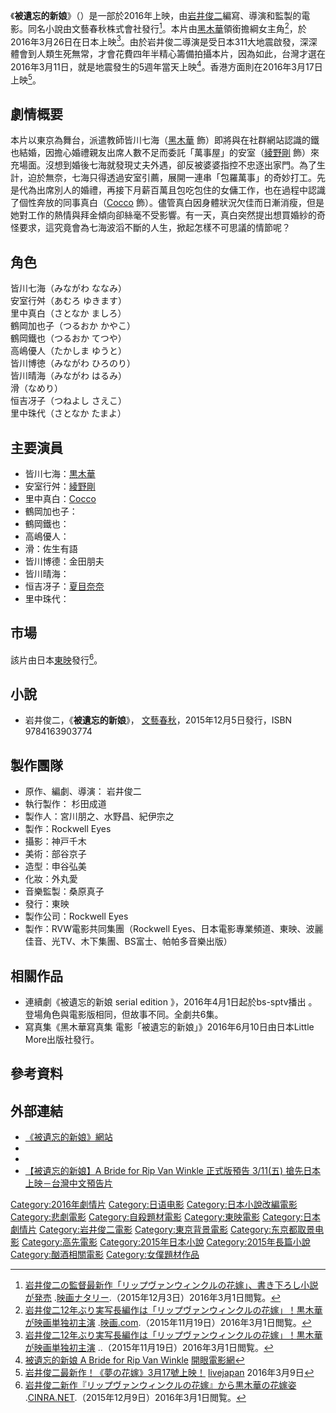 {{noteTA
|1=zh-cn:被遗忘的新娘;zh-hk:夢之花嫁;zh-tw:被遺忘的新娘;
}}
{{Infobox Film
| name = 被遺忘的新娘<br>リップヴァンウィンクルの花嫁
| original_name = A Bride For Rip Van Winkle
| image = 
| caption = 
| based_on  = 
| director =[[岩井俊二|岩井俊二]]
| producer =[[岩井俊二|岩井俊二]]
| screenplay = 
| story = [[岩井俊二|岩井俊二]]
| writer = [[岩井俊二|岩井俊二]]
| music          = 
| cinematography = {{link-ja|神戸千木|神戸千木|}}
| editing        = [[岩井俊二|岩井俊二]]
| studio         = Rockwell Eyes inc.
|starring =[[黑木華|黑木華]]<br>[[綾野剛|綾野剛]]<br>[[Cocco|Cocco]]
|released= 2016年3月11日（台灣）<br>2016年3月17日（香港）<br>2016年3月26日（日本）
| distributor    = [[東映|東映]]<br/>GaragePlay 車庫娛樂（台灣）<br/>[[高先電影有限公司|高先電影有限公司]]<REF>[http://www.skypost.hk/newsDetail/headline?headline=%E7%94%B1%E3%80%8A%E6%83%85%E6%9B%B8%E3%80%8B%E8%87%B3%E3%80%8A%E5%A4%A2%E3%81%AE%E8%8A%B1%E5%AB%81%E3%80%8B%E7%9A%84%E5%B2%A9%E4%BA%95%E4%BF%8A%E4%BA%8C 由《情書》至《夢の花嫁》的岩井俊二][[晴報|晴報]] 2016年3月18日</REF>／[[鐳射企業有限公司|鐳射企業有限公司]]（香港）
| runtime = 120分鐘（普通版本）<br>179分鐘（導演版本）
| country = 日本
| language =[[日語|日語]]
| budget   =
| gross = 
| cn_name  = 被遗忘的新娘
| hk_name  = 夢之花嫁
| tw_name  = 被遺忘的新娘
}}

《'''被遺忘的新娘'''》（{{lang-en|'''''A Bride For Rip Van Winkle'''''}}）是一部於2016年上映，由[[岩井俊二|岩井俊二]]編寫、導演和監製的電影。同名小說由文藝春秋株式會社發行<ref name="test1">[http://natalie.mu/eiga/news/167651 岩井俊二の監督最新作「リップヴァンウィンクルの花嫁」、書き下ろし小説が発売] {{Wayback|url=http://natalie.mu/eiga/news/167651 |date=20160325141702 }}.[[映画ナタリー|映画ナタリー]].（2015年12月3日）2016年3月1日閲覧。</ref>。本片由[[黑木華|黑木華]]領銜擔綱女主角<ref>[http://eiga.com/news/20151119/1/ 岩井俊二12年ぶり実写長編作は「リップヴァンウィンクルの花嫁」！黒木華が映画単独初主演] {{Wayback|url=http://eiga.com/news/20151119/1/ |date=20160327080652 }}.[[映画.com|映画.com]].（2015年11月19日）2016年3月1日閲覧。</ref>，於2016年3月26日在日本上映<ref name="test2">[http://eiga.com/news/20151119/1/ 岩井俊二12年ぶり実写長編作は「リップヴァンウィンクルの花嫁」！黒木華が映画単独初主演] {{Wayback|url=http://eiga.com/news/20151119/1/ |date=20160327080652 }}.{{link-ja|映画.com|映画.com|}}.（2015年11月19日）2016年3月1日閲覧。</ref>。由於岩井俊二導演是受日本311大地震啟發，深深體會到人類生死無常，才會花費四年半精心籌備拍攝本片，因為如此，台灣才選在2016年3月11日，就是地震發生的5週年當天上映<ref>[http://www.atmovies.com.tw/movie/frjp74671274/ 被遺忘的新娘 A Bride for Rip Van Winkle] {{Wayback|url=http://www.atmovies.com.tw/movie/frjp74671274/ |date=20160410001601 }}[[開眼電影網|開眼電影網]]</ref>。香港方面則在2016年3月17日上映<ref>[http://www.likejapan.com/news/%E5%B2%A9%E4%BA%95%E4%BF%8A%E4%BA%8C%E6%9C%80%E6%96%B0%E4%BD%9C%E5%A4%A2%E3%81%AE%E8%8A%B1%E5%AB%813%E6%9C%8817%E8%99%9F%E4%B8%8A%E6%98%A0 岩井俊二最新作！《夢の花嫁》3月17號上映！] {{Wayback|url=http://www.likejapan.com/news/%E5%B2%A9%E4%BA%95%E4%BF%8A%E4%BA%8C%E6%9C%80%E6%96%B0%E4%BD%9C%E5%A4%A2%E3%81%AE%E8%8A%B1%E5%AB%813%E6%9C%8817%E8%99%9F%E4%B8%8A%E6%98%A0 |date=20160311113511 }}[[livejapan|livejapan]] 2016年3月9日</ref>。

== 劇情概要 ==
本片以東京為舞台，派遣教師皆川七海（[[黑木華|黑木華]] 飾）即將與在社群網站認識的鐵也結婚，因擔心婚禮親友出席人數不足而委託「萬事屋」的安室（[[綾野剛|綾野剛]] 飾）來充場面。沒想到婚後七海就發現丈夫外遇，卻反被婆婆指控不忠逐出家門。為了生計，迫於無奈，七海只得透過安室引薦，展開一連串「包羅萬事」的奇妙打工。先是代為出席別人的婚禮，再接下月薪百萬且包吃包住的女傭工作，也在過程中認識了個性奔放的同事真白（[[Cocco|Cocco]] 飾）。儘管真白因身體狀況欠佳而日漸消瘦，但是她對工作的熱情與拜金傾向卻絲毫不受影響。有一天，真白突然提出想買婚紗的奇怪要求，這究竟會為七海波滔不斷的人生，掀起怎樣不可思議的情節呢？

== 角色 ==
; 皆川七海（みながわ ななみ）
; 安室行舛（あむろ ゆきます）
; 里中真白（さとなか ましろ）
; 鶴岡加也子（つるおか かやこ）
; 鶴岡鐵也（つるおか てつや）
; 高嶋優人（たかしま ゆうと）
; 皆川博徳（みながわ ひろのり）
; 皆川晴海（みながわ はるみ）
; 滑（なめり）
; 恒吉冴子（つねよし さえこ）
; 里中珠代（さとなか たまよ）

== 主要演員 ==
* 皆川七海：[[黒木華|黒木華]] 
* 安室行舛：[[綾野剛|綾野剛]] 
* 里中真白：[[Cocco|Cocco]] 
* 鶴岡加也子：{{link-ja|原日出子|原日出子|}} 
* 鶴岡鐵也：{{link-ja|地曵豪|地曵豪|}} 
* 高嶋優人：{{link-ja|和田聰宏|和田聰宏|}} 
* 滑：佐生有語
* 皆川博德：金田朋夫 
* 皆川晴海：{{link-ja|毬谷友子|毬谷友子|}}
* 恒吉冴子：[[夏目奈奈|夏目奈奈]] 
* 里中珠代：{{link-ja|莉莉 (日本演員)|りりィ|}}  

== 市場 ==
該片由日本[[東映|東映]]發行<ref>[http://www.cinra.net/news/20151209-rvwbride 岩井俊二新作『リップヴァンウィンクルの花嫁』から黒木華の花嫁姿] {{Wayback|url=http://www.cinra.net/news/20151209-rvwbride |date=20160321192832 }}.[[CINRA.NET|CINRA.NET]].（2015年12月9日）2016年3月1日閲覧。</ref>。

== 小說 ==
* 岩井俊二，《'''被遺忘的新娘'''》， [[文藝春秋|文藝春秋]]，2015年12月5日發行，ISBN 9784163903774

== 製作團隊 == 
* 原作、編劇、導演： 岩井俊二
* 執行製作： 杉田成道
* 製作人：宮川朋之、水野昌、紀伊宗之
* 製作：Rockwell Eyes
* 攝影：神戸千木
* 美術：部谷京子
* 造型：申谷弘美
* 化妝：外丸愛
* 音樂監製：桑原真子
* 發行：東映
* 製作公司：Rockwell Eyes
* 製作：RVW電影共同集團（Rockwell Eyes、日本電影專業頻道、東映、波麗佳音、光TV、木下集團、BS富士、帕帕多音樂出版）

== 相關作品 ==
* 連續劇《被遺忘的新娘 serial edition 》，2016年4月1日起於bs-sptv播出 。登場角色與電影版相同，但故事不同。全劇共6集。
* 寫真集《黑木華寫真集 電影「被遺忘的新娘」》2016年6月10日由日本Little More出版社發行。

== 參考資料 ==
{{REFLIST}}

== 外部連結 ==
* [https://web.archive.org/web/20160822004616/http://rvw-bride.com/ 《被遺忘的新娘》網站]
* {{Twitter|BrideRvw|被遺忘的新娘}}
* {{Facebook|rvw.bride|被遺忘的新娘}}
* [http://www.youtube.com/watch?v=zTC3Z8RmLio 【被遺忘的新娘】A Bride for Rip Van Winkle 正式版預告 3/11(五) 搶先日本上映－台灣中文預告片]

{{DEFAULTSORT:A}}
[[Category:2016年劇情片|Category:2016年劇情片]]
[[Category:日语电影|Category:日语电影]]
[[Category:日本小說改編電影|Category:日本小說改編電影]]
[[Category:悲劇電影|Category:悲劇電影]]
[[Category:自殺題材電影|Category:自殺題材電影]]
[[Category:東映電影|Category:東映電影]]
[[Category:日本劇情片|Category:日本劇情片]]
[[Category:岩井俊二電影|Category:岩井俊二電影]]
[[Category:東京背景電影|Category:東京背景電影]]
[[Category:东京都取景电影|Category:东京都取景电影]]
[[Category:高先電影|Category:高先電影]]
[[Category:2015年日本小說|Category:2015年日本小說]]
[[Category:2015年長篇小說|Category:2015年長篇小說]]
[[Category:酗酒相關電影|Category:酗酒相關電影]]
[[Category:女僕題材作品|Category:女僕題材作品]]